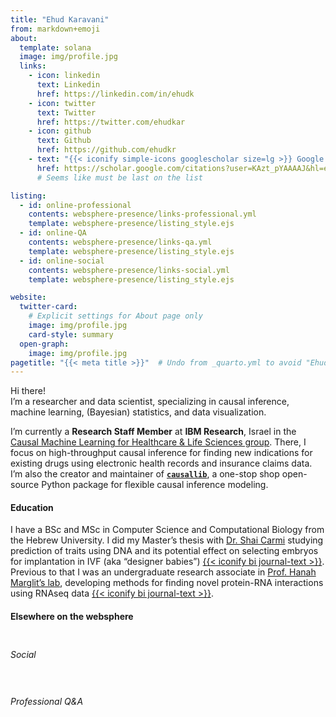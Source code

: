 ```yaml
---
title: "Ehud Karavani"
from: markdown+emoji
about:
  template: solana
  image: img/profile.jpg
  links:
    - icon: linkedin
      text: Linkedin
      href: https://linkedin.com/in/ehudk
    - icon: twitter
      text: Twitter
      href: https://twitter.com/ehudkar
    - icon: github
      text: Github
      href: https://github.com/ehudkr
    - text: "{{< iconify simple-icons googlescholar size=lg >}} Google Scholar"  # https://icon-sets.iconify.design/
      href: https://scholar.google.com/citations?user=KAzt_pYAAAAJ&hl=en
      # Seems like must be last on the list

listing: 
  - id: online-professional
    contents: websphere-presence/links-professional.yml
    template: websphere-presence/listing_style.ejs
  - id: online-QA
    contents: websphere-presence/links-qa.yml
    template: websphere-presence/listing_style.ejs
  - id: online-social
    contents: websphere-presence/links-social.yml
    template: websphere-presence/listing_style.ejs

website: 
  twitter-card: 
    # Explicit settings for About page only
    image: img/profile.jpg
    card-style: summary
  open-graph: 
    image: img/profile.jpg
pagetitle: "{{< meta title >}}"  # Undo from _quarto.yml to avoid "Ehud | Ehud"
---
```


Hi there! \
I'm a researcher and data scientist,
specializing in causal inference, machine learning, (Bayesian) statistics, and data visualization.

I'm currently a **Research Staff Member** at **IBM Research**, Israel
in the [Causal Machine Learning for Healthcare & Life Sciences group](https://research.ibm.com/haifa/dept/vst/analytics.shtml).
There, I focus on high-throughput causal inference 
for finding new indications for existing drugs
using electronic health records and insurance claims data.
I'm also the creator and maintainer of **[`causallib`](https://github.com/IBM/causallib)**,
a one-stop shop open-source Python package for flexible causal inference modeling.

#### Education
I have a BSc and MSc in Computer Science and Computational Biology 
from the Hebrew University. 
I did my Master's thesis with [Dr. Shai Carmi](https://scarmilab.org/) 
studying prediction of traits using DNA and its potential effect on
selecting embryos for implantation in IVF (aka "designer babies")
[{{< iconify bi journal-text >}}](https://www.cell.com/cell/fulltext/S0092-8674(19)31210-3). \
Previous to that I was an undergraduate research associate in 
[Prof. Hanah Marglit's lab](http://margalit.huji.ac.il/), 
developing methods for finding novel protein-RNA interactions
using RNAseq data 
[{{< iconify bi journal-text >}}](https://academic.oup.com/nar/article/46/19/10380/5064785). 


#### Elsewhere on the websphere

:::{#online-professional style="padding-bottom: 0.4em;"}
:::

###### Social

:::{#online-social style="padding-bottom: 0.4em;"}
:::

###### Professional Q&A
<!-- TODO: why these buttons are always at the bottom? -->

:::{#online-qa}
:::


